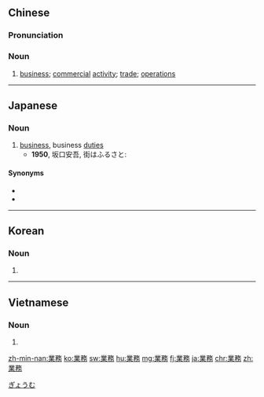 {{also|业务}}
==Chinese==
{{zh-forms|s=业务}}

===Pronunciation===
{{zh-pron
|m=yèwù
|ma=y
|c=jip6 mou6
|mn=gia̍p-bū
|cat=n
}}

===Noun===
{{zh-noun}}

# [[business]]; [[commercial]] [[activity]]; [[trade]]; [[operation]]s
#: {{zh-x|業務 範圍|'''''business''' scope''}}
#: {{zh-x|銀行{háng} 業務|''banking '''business'''''}}

{{zh-cat|Business}}

----

==Japanese==
{{ja-kanjitab|ぎょう|む|yomi=on}}

===Noun===
{{ja-noun|ぎょうむ}}

# [[business]], business [[duties]]
#* '''1950''', 坂口安吾, 街はふるさと:
#*: {{ja-usex|編集も'''業務'''も小ッちゃな一室にゴチャまぜ。|へんしゅう も '''ぎょうむ''' も ちッちゃ な いっしつ に ゴチャまぜ。|The editing and business was done in one single very messy room.}}

====Synonyms====
* {{ja-r|商売|しょうばい}}
* {{ja-r|ビジネス}}

[[Category:ja:Business|ぎょうむ]]

----

==Korean==
{{ko-hanjatab}}

===Noun===
{{ko-noun|hangeul=업무}}

# {{hanja form of|업무|business operations}}

----

==Vietnamese==
{{vi-hantutab}}

===Noun===
{{vi-hantu}}

# {{han tu form of|nghiệp vụ|[[business]]}}

[[zh-min-nan:業務]]
[[ko:業務]]
[[sw:業務]]
[[hu:業務]]
[[mg:業務]]
[[fj:業務]]
[[ja:業務]]
[[chr:業務]]
[[zh:業務]]